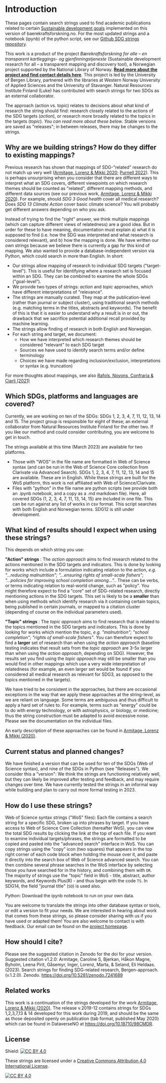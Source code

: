 # Introduction

These pages contain search strings used to find academic publications related to certain [Sustainable development goals](https://sdgs.un.org/goals) implemented on this version of baerekraftsforskning.no. 
For the most updated strings and a notebook (ipynb) of the python script, see our [Github SDG strings repository](https://github.com/SDGforskning/sdg-strings).

This work is a product of the project *Bærekraftsforskning for alle – en transparent kartleggings- og gjenfinningstjeneste* (Sustainable development research for all – a transparent mapping and discovery tool), a Norwegian project supported by the National Library of Norway. **[Read more about the project and find contact details here](https://www.uib.no/en/ub/148804/sustainable-development-research-all-%E2%80%93-transparent-mapping-and-discovery-tool)**. This project is led by the University of Bergen Library, partnered with the libraries at Western Norway University of Applied Sciences and the University of Stavanger. Natural Resources Institute Finland (Luke) has contributed with search strings for two SDGs as an external collaborator.

The approach (action vs. topic) relates to decisions about what kind of research the string should find: research closely related to the actions of the SDG targets (*action*), or research more broadly related to the topics in the targets (*topic*). *You can read more about these below*. Stable versions are saved as "releases"; in between releases, there may be changes to the strings.

## Why are we building strings? How do they differ to existing mappings?

Previous research has shown that mappings of SDG-"related" research do not match up very well ([Armitage, Lorenz & Mikki 2020](https://doi.org/10.1162/qss_a_00071); [Purnell 2022](https://doi.org/10.1162/qss_a_00215)). This is perhaps unsurprising when you consider that there are different ways to interpret what an SDG covers, different viewpoints on which research themes should be counted as "related", different mapping methods, and different data sources (see our previous work, [Armitage, Lorenz & Mikki 2020](https://doi.org/10.1162/qss_a_00071)). For example, should *SDG 3 Good health* cover all medical research? Does *SDG 13 Climate Action* cover basic climate science? You will probably get different answers depending on who you ask.

Instead of trying to find the "right" answer, we think multiple mappings (which can capture different views of relatedness) are a good idea. But in order for these to have meaning, documentation must explain a) what it is supposed to find (i.e. how the SDG was interpreted and what research is considered relevant), and b) how the mapping is done. We have written our own strings because we believe there is currently a gap for this kind of mapping. We also wanted to provide a database-independent version via Python, which could search in more than English. In short:

- Our strings allow mapping of research to individual SDG targets ("target-level"). This is useful for identifying where a research set is focused within an SDG. They can be combined to examine the whole SDGs ("goal-level").
- We provide two types of strings: *action* and *topic* approaches, which have different interpretations of "relevance".
- The strings are manually curated. They map at the publication-level (rather than journal or subject cluster), using traditional search methods (e.g. matching terms in the titles, abstracts and keywords). The benefit of this is that it is easier to understand why a result is in or out, the drawback that we sacrifice potential additional recall provided by machine learning.
- The strings allow finding of research in both English and Norwegian.
- For each string and target, we document:
  - How we have interpreted which research themes should be considered "relevant" to each SDG target
  - Sources we have used to identify search terms and/or define terminology
  - Choices we have made regarding inclusion/exclusion, interpretations or syntax (e.g. truncation)

For more thoughts about mappings, see also [Rafols, Noyons, Confraria & Ciarli (2021)](https://doi.org/10.31235/osf.io/yfqbd)

## Which SDGs, platforms and languages are covered? 

Currently, we are working on ten of the SDGs: SDGs 1, 2, 3, 4, 7, 11, 12, 13, 14 and 15. The project group is responsible for eight of these; an external collaborator from Natural Resources Institute Finland for the other two. If you like our method and could consider contributing, you are welcome to get in touch.

The strings available at this time (March 2023) are available for two platforms.
* Those with "WOS" in the file name are formatted in Web of Science syntax (and can be run in the Web of Science Core collection from Clarivate via Advanced Search). SDGs 1, 2, 3, 4, 7, 11, 12, 13, 14 and 15 are available. These are in English. While these strings are built for the WoS platform, this work is not affiliated with Web of Science/Clarivate.
* Files with "python" in the file name are python scripts (we provide both an .ipynb notebook, and a copy as a .md markdown file). Here, all covered SDGs (1, 2, 3, 4, 7, 11, 13, 14, 15) are included in one file. This can be run against any list of works in csv format. This script searches with both English and Norwegian terms. SDG12 is still under development.

## What kind of results should I expect when using these strings?

This depends on which string you use:

**"Action" strings** : The *action approach* aims to find research related to the actions mentioned in the SDG targets and indicators. 
This is done by looking for works which include a formulation indicating relation to the action, *e.g. "...reducing malnutrition"; "...ensuring rights of small-scale fishers"; "...policies for improving school completion among...".*. These can be verbs, or terms indicating relation to real-world change, such as "policy". 
You might therefore expect to find a "core" set of SDG-related research, directly mentioning actions in the SDG targets. This set is likely to be a **smaller** than when using methods which identify research via it containing certain topics, being published in certain journals, or mapped to a citation cluster (depending of course on the individual parameters used).  

**"Topic" strings** : The *topic approach* aims to find research that is related to the topics mentioned in the SDG targets and indicators. 
This is done by looking for works which mention the topic, *e.g. "malnutrition"; "school completion"; "rights of small-scale fishers"*.
You can therefore expect to find a **larger** set of research than when using the *action approach* (baseline testing indicates that result sets from the *topic approach* are 3-5x larger than when using the *action approach*, depending on SDG). However, the results set you find using the *topic approach* may still be smaller than you would find in other mappings which use a very wide interpretation of relatedness (for example, an even larger set would be found if you considered all medical research as relevant for SDG3, as opposed to the topics mentioned in the targets). 

We have tried to be consistent in the approaches, but there are occasional exceptions in the way that we apply these approaches at the string-level, as we are reliant on language. Some terms are ambiguous and thus difficult to apply a hard set of rules to. For example, terms such as "energy" could be to do with energy technology, or with astrophysics, or biology, or medicine; thus the string construction must be adapted to avoid excessive noise. Please see the documentation on the individual files. 

An early description of these approaches can be found in [Armitage, Lorenz & Mikki (2020)](https://doi.org/10.1162/qss_a_00071). 

## Current status and planned changes?
We have finished a version that can be used for ten of the SDGs (Web of Science syntax), and nine of the SDGs in Python (see "Releases"). We consider this a "version": We think the strings are functioning relatively well, but they can likely be improved after testing and feedback, and may require changes over time. We have currently tested the strings in an informal way while building and plan to carry out more formal testing in 2023. 

## How do I use these strings? 

Web of Science syntax strings ("WoS" files): Each file contains a search string for a specific SDG, broken up into phrases by target. If you have access to Web of Science Core Collection (hereafter WoS), you can view the total SDG results by clicking the link at the top of each file. If you want to examine individual targets/phrases, the strings are formatted to be copied and pasted into the "advanced search" interface in WoS. You can copy strings using the "copy" icon (two squares) that appears in the top right corner of each code block when holding the mouse over it, and paste it directly into the search box of Web of Science advanced search. You can then combine several phrase searches in the WoS interface by selecting those you have searched for in the history, and combining them with `OR`. The majority of strings use the "topic" field in WoS - title, abstract, author keywords, and Keywords Plus(R) - and thus begin with the code `TS`. In SDG14, the field "journal title" (`SO`) is used also. 

Python: Download the ipynb notebook to run on your own data.

You are welcome to translate the strings into other database syntax or tools, or edit a version to fit your needs. We are interested in hearing about work that comes from these strings, so please consider sharing with us if you have used or adapted them! You are also welcome to contact is with feedback. Our email can be found on the [project homepage](https://www.uib.no/en/ub/148804/sustainable-development-research-all-%E2%80%93-transparent-mapping-and-discovery-tool).

## How should I cite?

Please see the suggested citation in Zenodo for the doi for your version. Suggested citation v1.2.0: Armitage, Caroline S, Bjerkan, Håkon Magne, Byholm, Leena Pirit, Gåsemyr, Inger, Lorenz, Marta, & Seland, Eli Heldaas. (2023). Search strings for finding SDG-related research, Bergen-approach. (v.1.2.0). Zenodo. https://doi.org/10.5281/zenodo.7241689

## Related works

This work is a continuation of the strings developed for the work [Armitage, Lorenz & Mikki (2020)](https://doi.org/10.1162/qss_a_00071). The release v.2019-12 contains strings for SDGs 1,2,3,7,13 & 14 developed for this work during 2019, and should be the same as those deposited openly on publication (tab format, published May 2020) which can be found in DataverseNO at https://doi.org/10.18710/98CMDR.

## License

Shield: [![CC BY 4.0][cc-by-shield]][cc-by]

These strings are licensed under a
[Creative Commons Attribution 4.0 International License][cc-by].

[![CC BY 4.0][cc-by-image]][cc-by]

[cc-by]: http://creativecommons.org/licenses/by/4.0/
[cc-by-image]: https://i.creativecommons.org/l/by/4.0/88x31.png
[cc-by-shield]: https://img.shields.io/badge/License-CC%20BY%204.0-lightgrey.svg
